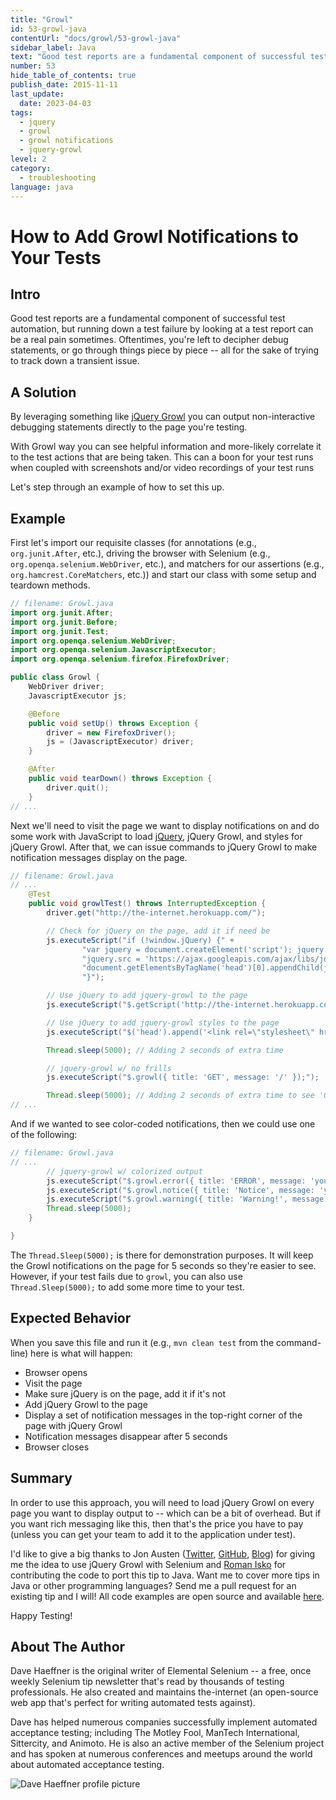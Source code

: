 ```yaml
---
title: "Growl"
id: 53-growl-java
contentUrl: "docs/growl/53-growl-java"
sidebar_label: Java
text: "Good test reports are a fundamental component of successful test automation, but running down a test failure by looking at a test report can be a real pain sometimes. Oftentimes, you're left to decipher debug statements, or go through things piece by piece all for the sake of trying to track down a transient issue."
number: 53
hide_table_of_contents: true
publish_date: 2015-11-11
last_update:
  date: 2023-04-03
tags:
  - jquery
  - growl
  - growl notifications
  - jquery-growl
level: 2
category:
  - troubleshooting
language: java
---
```


# How to Add Growl Notifications to Your Tests

## Intro

Good test reports are a fundamental component of successful test automation, but running down a test failure by looking at a test report can be a real pain sometimes. Oftentimes, you're left to decipher debug statements, or go through things piece by piece -- all for the sake of trying to track down a transient issue.

## A Solution

By leveraging something like [jQuery Growl](http://ksylvest.github.io/jquery-growl/) you can output non-interactive debugging statements directly to the page you're testing.

With Growl way you can see helpful information and more-likely correlate it to the test actions that are being taken. This can a boon for your test runs when coupled with screenshots and/or video recordings of your test runs

Let's step through an example of how to set this up.


## Example

First let's import our requisite classes (for annotations (e.g., `org.junit.After`, etc.), driving the browser with Selenium (e.g., `org.openqa.selenium.WebDriver`, etc.), and matchers for our assertions (e.g., `org.hamcrest.CoreMatchers`, etc.)) and start our class with some setup and teardown methods.

```java
// filename: Growl.java
import org.junit.After;
import org.junit.Before;
import org.junit.Test;
import org.openqa.selenium.WebDriver;
import org.openqa.selenium.JavascriptExecutor;
import org.openqa.selenium.firefox.FirefoxDriver;

public class Growl {
    WebDriver driver;
    JavascriptExecutor js;

    @Before
    public void setUp() throws Exception {
        driver = new FirefoxDriver();
        js = (JavascriptExecutor) driver;
    }

    @After
    public void tearDown() throws Exception {
        driver.quit();
    }
// ...
```

Next we'll need to visit the page we want to display notifications on and do some work with JavaScript to load [jQuery](http://jquery.com/), jQuery Growl, and styles for jQuery Growl. After that, we can issue commands to jQuery Growl to make notification messages display on the page.

```java
// filename: Growl.java
// ...
    @Test
    public void growlTest() throws InterruptedException {
        driver.get("http://the-internet.herokuapp.com/");

        // Check for jQuery on the page, add it if need be
        js.executeScript("if (!window.jQuery) {" +
                "var jquery = document.createElement('script'); jquery.type = 'text/javascript';" +
                "jquery.src = 'https://ajax.googleapis.com/ajax/libs/jquery/2.0.2/jquery.min.js';" +
                "document.getElementsByTagName('head')[0].appendChild(jquery);" +
                "}");

        // Use jQuery to add jquery-growl to the page
        js.executeScript("$.getScript('http://the-internet.herokuapp.com/js/vendor/jquery.growl.js')");

        // Use jQuery to add jquery-growl styles to the page
        js.executeScript("$('head').append('<link rel=\"stylesheet\" href=\"http://the-internet.herokuapp.com/css/jquery.growl.css\" type=\"text/css\" />');");

        Thread.sleep(5000); // Adding 2 seconds of extra time

        // jquery-growl w/ no frills
        js.executeScript("$.growl({ title: 'GET', message: '/' });");

        Thread.sleep(5000); // Adding 2 seconds of extra time to see 'GET' message
// ...
```

And if we wanted to see color-coded notifications, then we could use one of the following:

```java
// filename: Growl.java
// ...
        // jquery-growl w/ colorized output
        js.executeScript("$.growl.error({ title: 'ERROR', message: 'your error message goes here' });");
        js.executeScript("$.growl.notice({ title: 'Notice', message: 'your notice message goes here' });");
        js.executeScript("$.growl.warning({ title: 'Warning!', message: 'your warning message goes here' });");
        Thread.sleep(5000);
    }

}
```
The `Thread.Sleep(5000);` is there for demonstration purposes. It will keep the Growl notifications on the page for 5 seconds so they're easier to see. However, if your test fails due to `growl`, you can also use `Thread.Sleep(5000);` to add some more time to your test.

## Expected Behavior

When you save this file and run it (e.g., `mvn clean test` from the command-line) here is what will happen:

+ Browser opens
+ Visit the page
+ Make sure jQuery is on the page, add it if it's not
+ Add jQuery Growl to the page
+ Display a set of notification messages in the top-right corner of the page with jQuery Growl
+ Notification messages disappear after 5 seconds
+ Browser closes

## Summary

In order to use this approach, you will need to load jQuery Growl on every page you want to display output to -- which can be a bit of overhead. But if you want rich messaging like this, then that's the price you have to pay (unless you can get your team to add it to the application under test).

I'd like to give a big thanks to Jon Austen ([Twitter](https://twitter.com/austenjt), [GitHub](https://github.com/djangofan), [Blog](http://jonausten.info/)) for giving me the idea to use jQuery Growl with Selenium and [Roman Isko](https://github.com/RomanIsko) for contributing the code to port this tip to Java. Want me to cover more tips in Java or other programming languages? Send me a pull request for an existing tip and I will! All code examples are open source and available [here](http://github.com/tourdedave/elemental-selenium-tips).

Happy Testing!

## About The Author

Dave Haeffner is the original writer of Elemental Selenium -- a free, once weekly Selenium tip newsletter that's read by thousands of testing professionals. He also created and maintains the-internet (an open-source web app that's perfect for writing automated tests against).

Dave has helped numerous companies successfully implement automated acceptance testing; including The Motley Fool, ManTech International, Sittercity, and Animoto. He is also an active member of the Selenium project and has spoken at numerous conferences and meetups around the world about automated acceptance testing.

![Dave Haeffner profile picture](/img/authors/dave-haeffner.jpeg#author-img 'a title')
